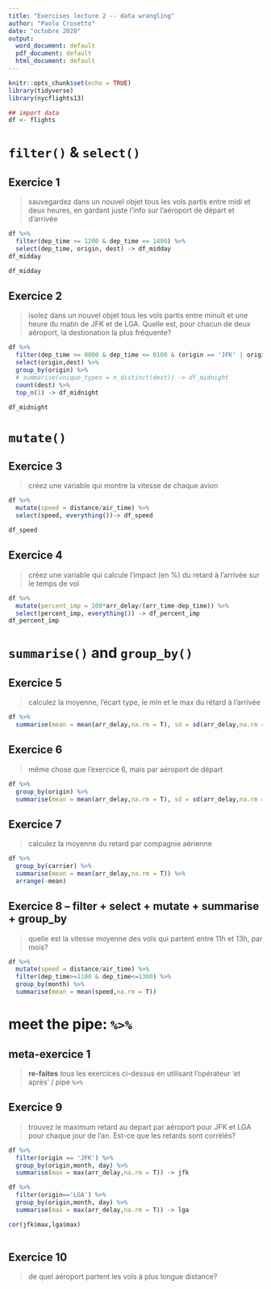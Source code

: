 ```yaml
---
title: "Exercises lecture 2 -- data wrangling"
author: "Paolo Crosetto"
date: "octobre 2020"
output:
  word_document: default
  pdf_document: default
  html_document: default
---
```


```r
knitr::opts_chunk$set(echo = TRUE)
library(tidyverse)
library(nycflights13)

## import data
df <- flights
```

# `filter()` & `select()`


## Exercice 1

> sauvegardez dans un nouvel objet tous les vols partis entre midi et deux heures, en gardant juste l'info sur l'aéroport de départ et d'arrivée

```r
df %>% 
  filter(dep_time >= 1200 & dep_time <= 1400) %>% 
  select(dep_time, origin, dest) -> df_midday
df_midday

df_midday
```
## Exercice 2

> isolez dans un nouvel objet tous les vols partis entre minuit et une heure du matin de JFK et de LGA. Quelle est, pour chacun de deux aéroport, la destionation la plus fréquente? 

```r
df %>% 
  filter(dep_time >= 0000 & dep_time <= 0100 & (origin == 'JFK' | origin =='LGA')) %>% 
  select(origin,dest) %>% 
  group_by(origin) %>%
  # summarise(unique_types = n_distinct(dest)) -> df_midnight
  count(dest) %>% 
  top_n(1) -> df_midnight

df_midnight

```

# `mutate()`

## Exercice 3

> créez une variable qui montre la vitesse de chaque avion

```r
df %>% 
  mutate(speed = distance/air_time) %>% 
  select(speed, everything())-> df_speed

df_speed
```


## Exercice 4

> créez une variable qui calcule l'impact (en %) du retard à l'arrivée sur le temps de vol

```r

df %>% 
  mutate(percent_imp = 100*arr_delay/(arr_time-dep_time)) %>% 
  select(percent_imp, everything()) -> df_percent_imp
df_percent_imp

```


# `summarise()` and `group_by()`

## Exercice 5

> calculez la moyenne, l'écart type, le min et le max du rétard à l'arrivée

```r

df %>% 
  summarise(mean = mean(arr_delay,na.rm = T), sd = sd(arr_delay,na.rm = T), min = min(arr_delay,na.rm = T),max = max(arr_delay,na.rm = T) )

```

## Exercice 6

> même chose que l'exercice 6, mais par aéroport de départ

```r
df %>% 
  group_by(origin) %>% 
  summarise(mean = mean(arr_delay,na.rm = T), sd = sd(arr_delay,na.rm = T), min = min(arr_delay,na.rm = T),max = max(arr_delay,na.rm = T))

```

## Exercice 7

> calculez la moyenne du retard par compagnie aérienne

```r
df %>% 
  group_by(carrier) %>% 
  summarise(mean = mean(arr_delay,na.rm = T)) %>% 
  arrange(-mean)
```


## Exercice 8 -- filter + select + mutate + summarise + group_by

> quelle est la vitesse moyenne des vols qui partent entre 11h et 13h, par mois?

```r

df %>% 
  mutate(speed = distance/air_time) %>% 
  filter(dep_time>=1100 & dep_time<=1300) %>% 
  group_by(month) %>% 
  summarise(mean = mean(speed,na.rm = T))

```



# meet the pipe: `%>%`

## meta-exercice 1

> **re-faites** *tous* les exercices ci-dessus en utilisant l'opérateur 'et après' / pipe `%>%`

## Exercice 9

> trouvez le maximum retard au depart par aéroport pour JFK et LGA pour chaque jour de l'an. Est-ce que les retards sont corrélés? 

```r

df %>% 
  filter(origin == 'JFK') %>% 
  group_by(origin,month, day) %>% 
  summarise(max = max(arr_delay,na.rm = T)) -> jfk 

df %>% 
  filter(origin=='LGA') %>% 
  group_by(origin,month, day) %>% 
  summarise(max = max(arr_delay,na.rm = T)) -> lga 

cor(jfk$max,lga$max)
  
```


## Exercice 10

> de quel aéroport partent les vols à plus longue distance?

```r

```




